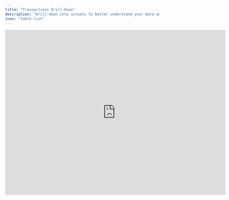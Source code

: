 ```yaml
---
title: "Transactions Drill-Down"
description: "Drill-down into actuals to better understand your data and any potential budget variance."
icon: "table-list"
---
```


<iframe width="720" height="540" src="https://www.loom.com/embed/090c1fa732ff43f88ef2d13ee16ca4e1?sid=253c2b56-337d-4ed5-9a88-4da19e596c2d" frameborder="0" webkitallowfullscreen mozallowfullscreen allowfullscreen />

## Overview

Transaction drill-downs enable you to more efficiently understand variances in your model. They can be viewed directly from the model view and give you a better understanding of the transactions that make up each number in your model.

## Basics

### Transactions drill-down

First, select the cell for which you want to view transactions to enable the transactions drill-down. Then, select *Transactions* from the top bar. This will open a side drawer displaying a complete list of all transactions posted from the accounts mapped to the specific rows within the selected month.

### Converted transactions

If actuals from your accounting system are converted using Francis' built-in features, both the converted and original transaction values will be accessible in the transactions drill-down. This ensures that transactions can be easily viewed and traced back to their source.

### Balance sheet transactions

Francis accumulates balance sheet accounts from accounting integrations. Note that the transactions drill-down only shows monthly posted transactions and not starting values. Consequently, if balance sheet accounts remain unchanged month over month, no transactions will appear when enabling drill-down.